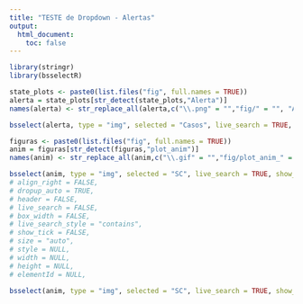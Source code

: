 ```yaml
---
title: "TESTE de Dropdown - Alertas"
output:
  html_document:
    toc: false
---
```


```r
library(stringr)
library(bsselectR)

state_plots <- paste0(list.files("fig", full.names = TRUE))
alerta = state_plots[str_detect(state_plots,"Alerta")]
names(alerta) <- str_replace_all(alerta,c("\\.png" = "","fig/" = "", "Alerta_" = ""))

bsselect(alerta, type = "img", selected = "Casos", live_search = TRUE, show_tick = TRUE, frame_height = "500", frame_width = "100%",height = "10")

figuras <- paste0(list.files("fig", full.names = TRUE))
anim = figuras[str_detect(figuras,"plot_anim")]
names(anim) <- str_replace_all(anim,c("\\.gif" = "","fig/plot_anim_" = ""))

bsselect(anim, type = "img", selected = "SC", live_search = TRUE, show_tick = TRUE,)
# align_right = FALSE,
# dropup_auto = TRUE,
# header = FALSE,
# live_search = FALSE,
# box_width = FALSE,
# live_search_style = "contains",
# show_tick = FALSE,
# size = "auto",
# style = NULL,
# width = NULL,
# height = NULL,
# elementId = NULL,

bsselect(anim, type = "img", selected = "SC", live_search = TRUE, show_tick = TRUE)

```


<!-- ```{r, animacoes, echo = FALSE} -->
<!-- library(stringr) -->
<!-- library(bsselectR) -->

<!-- figuras <- paste0(list.files("fig", full.names = TRUE)) -->

<!-- anim = figuras[str_detect(figuras,"plot_anim")] -->

<!-- names(anim) <- str_replace_all(anim,c("\\.gif" = "","fig/plot_anim_" = "")) -->

<!-- bsselect(anim, type = "img", selected = "SC", live_search = TRUE, show_tick = TRUE) -->
<!-- ``` -->



<!-- ```{r, animacoes2, echo = FALSE} -->
<!-- library(stringr) -->
<!-- library(bsselectR) -->

<!-- figuras <- paste0(list.files("fig", full.names = TRUE)) -->

<!-- anim = figuras[str_detect(figuras,"plot_anim")] -->

<!-- names(anim) <- str_replace_all(anim,c("\\.gif" = "","fig/plot_anim_" = "")) -->

<!-- bsselect(anim, type = "img", selected = "SC", live_search = TRUE, show_tick = TRUE) -->
<!-- ``` -->
